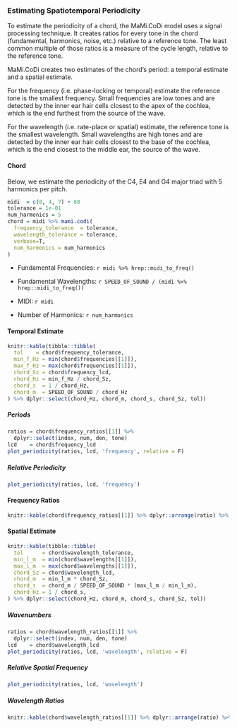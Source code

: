 ### Estimating Spatiotemporal Periodicity

To estimate the periodicity of a chord, the MaMi.CoDi model uses a signal 
processing technique. It creates ratios for every tone in the chord (fundamental, 
harmonics, noise, etc.) relative to a reference tone. The least common multiple
of those ratios is a measure of the cycle length, relative to the reference tone.\

MaMi.CoDi creates two estimates of the chord's period: a temporal estimate and 
a spatial estimate.\

For the frequency (i.e. phase-locking or temporal) estimate the reference tone is the 
smallest frequency. Small frequencies are low tones and are detected by the inner 
ear hair cells closest to the apex of the cochlea, which is the end furthest from
the source of the wave.\

For the wavelength (i.e. rate-place or spatial) estimate, the reference tone is the 
smallest wavelength. Small wavelengths are high tones and are detected by the 
inner ear hair cells closest to the base of the cochlea, which is the end closest 
to the middle ear, the source of the wave. \

#### Chord

Below, we estimate the periodicity of the C4, E4 and 
G4 major triad with 5 harmonics per pitch.

```r
midi  = c(0, 4, 7) + 60
tolerance = 1e-01
num_harmonics = 5
chord = midi %>% mami.codi(
  frequency_tolerance  = tolerance,
  wavelength_tolerance = tolerance,
  verbose=T,
  num_harmonics = num_harmonics
)

```

* Fundamental Frequencies: `r midi %>% hrep::midi_to_freq()`\

* Fundamental Wavelengths: `r SPEED_OF_SOUND / (midi %>% hrep::midi_to_freq())`\

* MIDI: `r midi`\

* Number of Harmonics: `r num_harmonics`

#### Temporal Estimate
```r
knitr::kable(tibble::tibble(
  tol    = chord$frequency_tolerance,
  min_f_Hz = min(chord$frequencies[[1]]),
  max_f_Hz = max(chord$frequencies[[1]]),
  chord_Sz = chord$frequency_lcd,
  chord_Hz = min_f_Hz / chord_Sz,
  chord_s  = 1 / chord_Hz,
  chord_m  = SPEED_OF_SOUND / chord_Hz
) %>% dplyr::select(chord_Hz, chord_m, chord_s, chord_Sz, tol))
```

##### Periods

```r
ratios = chord$frequency_ratios[[1]] %>% 
  dplyr::select(index, num, den, tone)
lcd    = chord$frequency_lcd
plot_periodicity(ratios, lcd, 'frequency', relative = F)
```

##### Relative Periodicity

```r
plot_periodicity(ratios, lcd, 'frequency')
```

#### Frequency Ratios
```r
knitr::kable(chord$frequency_ratios[[1]] %>% dplyr::arrange(ratio) %>% dplyr::select(-pseudo_ratio))
```

#### Spatial Estimate
```r
knitr::kable(tibble::tibble(
  tol      = chord$wavelength_tolerance,
  min_l_m  = min(chord$wavelengths[[1]]),
  max_l_m  = max(chord$wavelengths[[1]]),
  chord_Sz = chord$wavelength_lcd,
  chord_m  = min_l_m * chord_Sz,
  chord_s  = chord_m / SPEED_OF_SOUND * (max_l_m / min_l_m),
  chord_Hz = 1 / chord_s,
) %>% dplyr::select(chord_Hz, chord_m, chord_s, chord_Sz, tol))
```

##### Wavenumbers

```r
ratios = chord$wavelength_ratios[[1]] %>%
  dplyr::select(index, num, den, tone)
lcd    = chord$wavelength_lcd
plot_periodicity(ratios, lcd, 'wavelength', relative = F)
```

##### Relative Spatial Frequency

```r
plot_periodicity(ratios, lcd, 'wavelength')
```

##### Wavelength Ratios
```r
knitr::kable(chord$wavelength_ratios[[1]] %>% dplyr::arrange(ratio) %>% dplyr::select(-pseudo_ratio))
```
